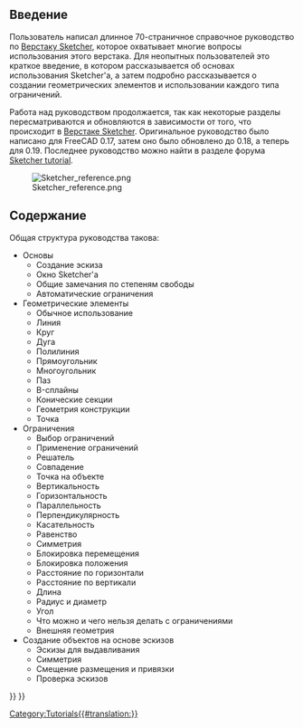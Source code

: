 <languages/>

<span id="Introduction"></span>
== Введение ==

<div class="mw-translate-fuzzy">
Пользователь {{Emphasis|chrisb}} написал длинное 70-страничное справочное руководство по [[Sketcher_Workbench/ru|Верстаку Sketcher]], которое охватывает многие вопросы использования этого верстака. Для неопытных пользователей это краткое введение, в котором рассказывается об основах использования Sketcher'а, а затем подробно рассказывается о создании геометрических элементов и использовании каждого типа ограничений.
</div>

<div class="mw-translate-fuzzy">
Работа над руководством продолжается, так как некоторые разделы пересматриваются и обновляются в зависимости от того, что происходит в [[Sketcher_Workbench/ru|Верстаке Sketcher]]. Оригинальное руководство было написано для FreeCAD 0.17, затем оно было обновлено до 0.18, а теперь для 0.19. Последнее руководство можно найти в разделе форума [https://forum.freecadweb.org/viewtopic.php?f=36&t=30104 Sketcher tutorial].
</div>

[[File:Sketcher_reference.png]]
<div class="mw-translate-fuzzy">
{{Caption|Пример эскиза в справочном руководстве.}}
</div>

<span id="Contents"></span>
== Содержание ==

<div class="mw-translate-fuzzy">
Общая структура руководства такова:
* Основы
** Создание эскиза
** Окно Sketcher'а
** Общие замечания по степеням свободы
** Автоматические ограничения
* Геометрические элементы
** Обычное использование
** Линия
** Круг
** Дуга
** Полилиния
** Прямоугольник
** Многоугольник
** Паз
** B-сплайны
** Конические секции
** Геометрия конструкции
** Точка
* Ограничения
** Выбор ограничений
** Применение ограничений
** Решатель
** Совпадение
** Точка на объекте
** Вертикальность
** Горизонтальность
** Параллельность
** Перпендикулярность
** Касательность
** Равенство
** Симметрия
** Блокировка перемещения
** Блокировка положения
** Расстояние по горизонтали
** Расстояние по вертикали
** Длина
** Радиус и диаметр
** Угол
** Что можно и чего нельзя делать с ограничениями
** Внешняя геометрия
* Создание объектов на основе эскизов {{Emphasis|(будет дописано)}}
** Эскизы для выдавливания
** Симметрия
** Смещение размещения и привязки
** Проверка эскизов
</div>


[[Category:Tutorials{{#translation:}}]]
{{Sketcher Tools navi{{#translation:}}}}
{{Userdocnavi{{#translation:}}}}